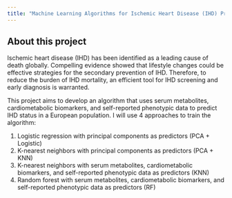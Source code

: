 ```yaml
---
title: "Machine Learning Algorithms for Ischemic Heart Disease (IHD) Prediction"
---
```

## **About this project**  

Ischemic heart disease (IHD) has been identified as a leading cause of death globally. Compelling evidence showed that lifestyle changes could be effective strategies for the secondary prevention of IHD. Therefore, to reduce the burden of IHD mortality, an efficient tool for IHD screening and early diagnosis is warranted.  

This project aims to develop an algorithm that uses serum metabolites, cardiometabolic biomarkers, and self-reported phenotypic data to predict IHD status in a European population. I will use 4 approaches to train the algorithm:  

1. Logistic regression with principal components as predictors (PCA + Logistic)  
2. K-nearest neighbors with principal components as predictors (PCA + KNN)  
3. K-nearest neighbors with serum metabolites, cardiometabolic biomarkers, and self-reported phenotypic data as predictors (KNN)  
4. Random forest with serum metabolites, cardiometabolic biomarkers, and self-reported phenotypic data as predictors (RF)  